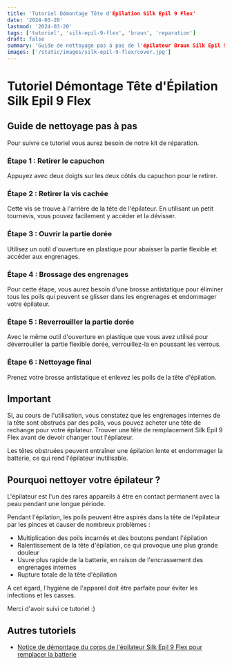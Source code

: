 ```yaml
---
title: 'Tutoriel Démontage Tête d'Épilation Silk Epil 9 Flex'
date: '2024-03-20'
lastmod: '2024-03-20'
tags: ['tutoriel', 'silk-epil-9-flex', 'braun', 'reparation']
draft: false
summary: 'Guide de nettoyage pas à pas de l'épilateur Braun Silk Epil 9 Flex'
images: ['/static/images/silk-epil-9-flex/cover.jpg']
---
```


# Tutoriel Démontage Tête d'Épilation Silk Epil 9 Flex

<YouTube id="YOUR_VIDEO_ID" title="Tutoriel Démontage Tête d'Épilation Silk Epil 9 Flex" />

## Guide de nettoyage pas à pas

Pour suivre ce tutoriel vous aurez besoin de notre kit de réparation.

### Étape 1 : Retirer le capuchon

Appuyez avec deux doigts sur les deux côtés du capuchon pour le retirer.

### Étape 2 : Retirer la vis cachée

Cette vis se trouve à l'arrière de la tête de l'épilateur. En utilisant un petit tournevis, vous pouvez facilement y accéder et la dévisser.

### Étape 3 : Ouvrir la partie dorée

Utilisez un outil d'ouverture en plastique pour abaisser la partie flexible et accéder aux engrenages.

### Étape 4 : Brossage des engrenages

Pour cette étape, vous aurez besoin d'une brosse antistatique pour éliminer tous les poils qui peuvent se glisser dans les engrenages et endommager votre épilateur.

### Étape 5 : Reverrouiller la partie dorée

Avec le même outil d'ouverture en plastique que vous avez utilisé pour déverrouiller la partie flexible dorée, verrouillez-la en poussant les verrous.

### Étape 6 : Nettoyage final

Prenez votre brosse antistatique et enlevez les poils de la tête d'épilation.

## Important

Si, au cours de l'utilisation, vous constatez que les engrenages internes de la tête sont obstrués par des poils, vous pouvez acheter une tête de rechange pour votre épilateur. Trouver une tête de remplacement Silk Epil 9 Flex avant de devoir changer tout l'épilateur.

Les têtes obstruées peuvent entraîner une épilation lente et endommager la batterie, ce qui rend l'épilateur inutilisable.

## Pourquoi nettoyer votre épilateur ?

L'épilateur est l'un des rares appareils à être en contact permanent avec la peau pendant une longue période.

Pendant l'épilation, les poils peuvent être aspirés dans la tête de l'épilateur par les pinces et causer de nombreux problèmes :

- Multiplication des poils incarnés et des boutons pendant l'épilation
- Ralentissement de la tête d'épilation, ce qui provoque une plus grande douleur
- Usure plus rapide de la batterie, en raison de l'encrassement des engrenages internes
- Rupture totale de la tête d'épilation

A cet égard, l'hygiène de l'appareil doit être parfaite pour éviter les infections et les casses.

Merci d'avoir suivi ce tutoriel :)

## Autres tutoriels

- [Notice de démontage du corps de l'épilateur Silk Epil 9 Flex pour remplacer la batterie](/blog/infos/tutoriel-demontage-corps-silk-epil-9-flex-pour-remplacer-la-batterie)
